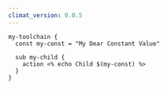 ```yaml
---
climat_version: 0.0.5
---
```

```clidsl title="templates.cli"
my-toolchain {
  const my-const = "My Dear Constant Value"
  
  sub my-child {
    action <% echo Child $(my-const) %>
  }
}
```